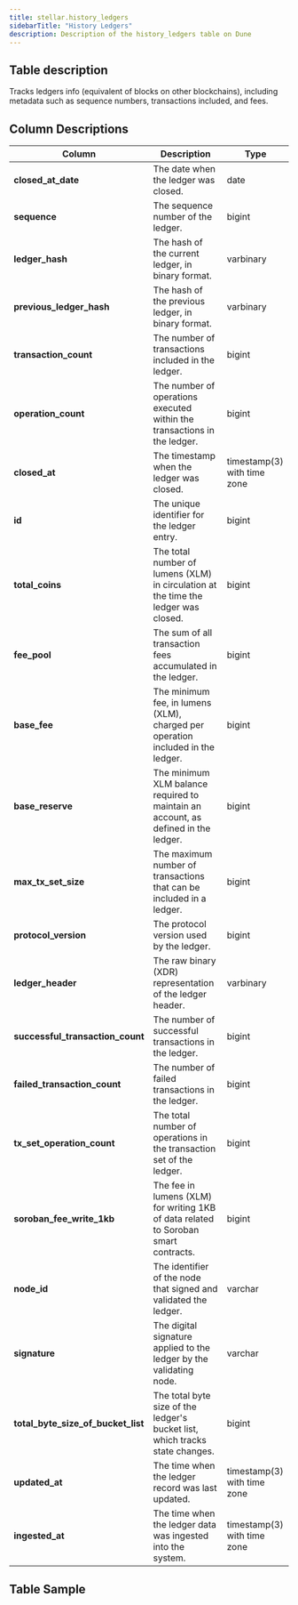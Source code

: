 ```yaml
---
title: stellar.history_ledgers
sidebarTitle: "History Ledgers"
description: Description of the history_ledgers table on Dune
---
```


## Table description
Tracks ledgers info (equivalent of blocks on other blockchains), including metadata such as sequence numbers, transactions included, and fees.

## Column Descriptions

| **Column**                            | **Description**                                                              | **Type**                              |
| --------------------------------------|------------------------------------------------------------------------------| ------------------------------------- |
| **closed_at_date**                    | The date when the ledger was closed.                                         | date                                 |
| **sequence**                          | The sequence number of the ledger.                                           | bigint                               |
| **ledger_hash**                       | The hash of the current ledger, in binary format.                            | varbinary                            |
| **previous_ledger_hash**              | The hash of the previous ledger, in binary format.                           | varbinary                            |
| **transaction_count**                 | The number of transactions included in the ledger.                           | bigint                               |
| **operation_count**                   | The number of operations executed within the transactions in the ledger.     | bigint                               |
| **closed_at**                         | The timestamp when the ledger was closed.                                    | timestamp(3) with time zone          |
| **id**                                | The unique identifier for the ledger entry.                                  | bigint                               |
| **total_coins**                       | The total number of lumens (XLM) in circulation at the time the ledger was closed. | bigint                          |
| **fee_pool**                          | The sum of all transaction fees accumulated in the ledger.                   | bigint                               |
| **base_fee**                          | The minimum fee, in lumens (XLM), charged per operation included in the ledger. | bigint                          |
| **base_reserve**                      | The minimum XLM balance required to maintain an account, as defined in the ledger. | bigint                          |
| **max_tx_set_size**                   | The maximum number of transactions that can be included in a ledger.         | bigint                               |
| **protocol_version**                  | The protocol version used by the ledger.                                     | bigint                               |
| **ledger_header**                     | The raw binary (XDR) representation of the ledger header.                    | varbinary                            |
| **successful_transaction_count**      | The number of successful transactions in the ledger.                         | bigint                               |
| **failed_transaction_count**          | The number of failed transactions in the ledger.                             | bigint                               |
| **tx_set_operation_count**            | The total number of operations in the transaction set of the ledger.         | bigint                               |
| **soroban_fee_write_1kb**             | The fee in lumens (XLM) for writing 1KB of data related to Soroban smart contracts. | bigint                          |
| **node_id**                           | The identifier of the node that signed and validated the ledger.             | varchar                              |
| **signature**                         | The digital signature applied to the ledger by the validating node.          | varchar                              |
| **total_byte_size_of_bucket_list**     | The total byte size of the ledger's bucket list, which tracks state changes. | bigint                               |
| **updated_at**                        | The time when the ledger record was last updated.                            | timestamp(3) with time zone          |
| **ingested_at**                       | The time when the ledger data was ingested into the system.                  | timestamp(3) with time zone          |


## Table Sample


<TableSample tableSchema="stellar" tableName="history_ledgers" />
